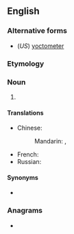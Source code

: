 {{also|yoctomètre|yocto-metre}}

==English==

===Alternative forms===
* (''US'') [[yoctometer]]

===Etymology===
{{prefix|yocto|metre|lang=en}}

===Noun===
{{en-noun}}

# {{SI-unit|yocto|metre|length|lang=en}}

====Translations====
{{trans-top|SI unit of length}}
* Chinese:
*: Mandarin: {{t|cmn|Simplified Chinese|tr=攸米|sc=Hani}}, {{t|cmn|攸米|sc=Hani}}
{{trans-mid}}
* French: {{t+|fr|yoctomètre|m}}
* Russian: {{t|ru|йоктометр|m|sc=Cyrl}}
{{trans-bottom}}

====Synonyms====
* {{l|en|ym}}

===Anagrams===
* {{l|en|yoctometer}}